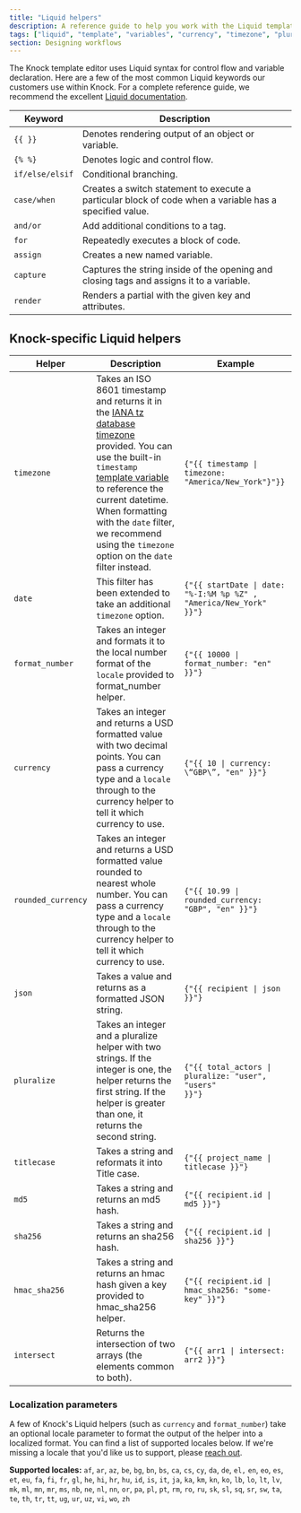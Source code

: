 ```yaml
---
title: "Liquid helpers"
description: A reference guide to help you work with the Liquid templating language in Knock.
tags: ["liquid", "template", "variables", "currency", "timezone", "pluralize"]
section: Designing workflows
---
```


The Knock template editor uses Liquid syntax for control flow and variable declaration. Here are a few of the most common Liquid keywords our customers use within Knock. For a complete reference guide, we recommend the excellent [Liquid documentation](https://shopify.github.io/liquid/).

| Keyword         | Description                                                                                             |
| --------------- | ------------------------------------------------------------------------------------------------------- |
| `{{ }}`         | Denotes rendering output of an object or variable.                                                      |
| `{% %}`         | Denotes logic and control flow.                                                                         |
| `if/else/elsif` | Conditional branching.                                                                                  |
| `case/when`     | Creates a switch statement to execute a particular block of code when a variable has a specified value. |
| `and/or`        | Add additional conditions to a tag.                                                                     |
| `for`           | Repeatedly executes a block of code.                                                                    |
| `assign`        | Creates a new named variable.                                                                           |
| `capture`       | Captures the string inside of the opening and closing tags and assigns it to a variable.                |
| `render`        | Renders a partial with the given key and attributes.                                                    |

## Knock-specific Liquid helpers

| Helper             | Description                                                                                                                                                                                                                                                                                                                                                                                                                                                        | Example                                                                           |
| ------------------ | ------------------------------------------------------------------------------------------------------------------------------------------------------------------------------------------------------------------------------------------------------------------------------------------------------------------------------------------------------------------------------------------------------------------------------------------------------------------ | --------------------------------------------------------------------------------- |
| `timezone`         | Takes an ISO 8601 timestamp and returns it in the [IANA tz database timezone](https://en.wikipedia.org/wiki/List_of_tz_database_time_zones) provided. You can use the built-in `timestamp` [template variable](/designing-workflows/template-editor/variables) to reference the current datetime. When formatting with the `date` filter, we recommend using the `timezone` option on the `date` filter instead. | <code>{"{{ timestamp \| timezone: \"America/New_York\"}"}}</code>                 |
| `date`             | This filter has been extended to take an additional `timezone` option.                                                                                                                                                                                                                                                                                                                                                                                             | <code>{"{{ startDate \| date: \"%-I:%M %p %Z\" , \"America/New_York\" }}"}</code> |
| `format_number`    | Takes an integer and formats it to the local number format of the `locale` provided to format_number helper.                                                                                                                                                                                                                                                                                                                                                       | <code>{"{{ 10000 \| format_number: \"en\" }}"}</code>                             |
| `currency`         | Takes an integer and returns a USD formatted value with two decimal points. You can pass a currency type and a `locale` through to the currency helper to tell it which currency to use.                                                                                                                                                                                                                                                                           | <code>{"{{ 10 \| currency: \“GBP\”, \"en\" }}"}</code>                            |
| `rounded_currency` | Takes an integer and returns a USD formatted value rounded to nearest whole number. You can pass a currency type and a `locale` through to the currency helper to tell it which currency to use.                                                                                                                                                                                                                                                                   | <code>{"{{ 10.99 \| rounded_currency: \"GBP\", \"en\" }}"}</code>                 |
| `json`             | Takes a value and returns as a formatted JSON string.                                                                                                                                                                                                                                                                                                                                                                                                              | <code>{"{{ recipient \| json }}"}</code>                                          |
| `pluralize`        | Takes an integer and a pluralize helper with two strings. If the integer is one, the helper returns the first string. If the helper is greater than one, it returns the second string.                                                                                                                                                                                                                                                                             | <code>{"{{ total_actors \| pluralize: \"user\", \"users\" }}"}</code>             |
| `titlecase`        | Takes a string and reformats it into Title case.                                                                                                                                                                                                                                                                                                                                                                                                                   | <code>{"{{ project_name \| titlecase }}"}</code>                                  |
| `md5`              | Takes a string and returns an md5 hash.                                                                                                                                                                                                                                                                                                                                                                                                                            | <code>{"{{ recipient.id \| md5 }}"}</code>                                        |
| `sha256`           | Takes a string and returns an sha256 hash.                                                                                                                                                                                                                                                                                                                                                                                                                         | <code>{"{{ recipient.id \| sha256 }}"}</code>                                     |
| `hmac_sha256`      | Takes a string and returns an hmac hash given a key provided to hmac_sha256 helper.                                                                                                                                                                                                                                                                                                                                                                                | <code>{"{{ recipient.id \| hmac_sha256: \"some-key\" }}"}</code>                  |
| `intersect`        | Returns the intersection of two arrays (the elements common to both).                                                                                                                                                                                                                                                                                                                                                                                              | <code>{"{{ arr1 \| intersect: arr2 }}"}</code>                                    |

### Localization parameters

A few of Knock's Liquid helpers (such as `currency` and `format_number`) take an optional locale parameter to format the output of the helper into a localized format. You can find a list of supported locales below. If we're missing a locale that you'd like us to support, please [reach out](mailto:support@knock.app).

**Supported locales:** `af`, `ar`, `az`, `be`, `bg`, `bn`, `bs`, `ca`, `cs`, `cy`, `da`, `de`, `el,` `en`, `eo`, `es`, `et`, `eu`, `fa`, `fi`, `fr`, `gl`, `he`, `hi`, `hr`, `hu`, `id`, `is`, `it`, `ja`, `ka`, `km`, `kn`, `ko`, `lb`, `lo`, `lt`, `lv`, `mk`, `ml`, `mn`, `mr`, `ms`, `nb`, `ne`, `nl`, `nn`, `or`, `pa`, `pl`, `pt`, `rm`, `ro`, `ru`, `sk`, `sl`, `sq`, `sr`, `sw`, `ta`, `te`, `th`, `tr`, `tt`, `ug`, `ur`, `uz`, `vi`, `wo`, `zh`
